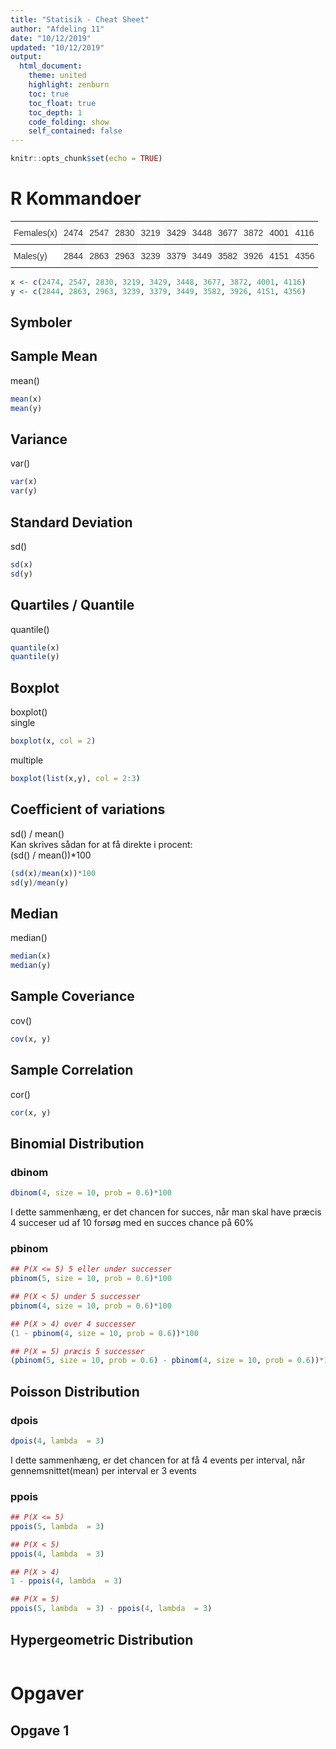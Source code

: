 ```yaml
---
title: "Statisik - Cheat Sheet"
author: "Afdeling 11"
date: "10/12/2019"
updated: "10/12/2019"
output: 
  html_document:
    theme: united
    highlight: zenburn
    toc: true
    toc_float: true
    toc_depth: 1
    code_folding: show
    self_contained: false
---
```


```r
knitr::opts_chunk$set(echo = TRUE)
```

# R Kommandoer {.tabset .tabset-fade}
<style type="text/css">
.tg  {border-collapse:collapse;border-spacing:0;border-color:#ccc;}
.tg td{font-family:Arial, sans-serif;font-size:14px;padding:10px 5px;border-style:solid;border-width:0px;overflow:hidden;word-break:normal;border-top-width:1px;border-bottom-width:1px;border-color:#ccc;color:#333;background-color:#fff;}
.tg th{font-family:Arial, sans-serif;font-size:14px;font-weight:normal;padding:10px 5px;border-style:solid;border-width:0px;overflow:hidden;word-break:normal;border-top-width:1px;border-bottom-width:1px;border-color:#ccc;color:#333;background-color:#f0f0f0;}
.tg .tg-0pky{border-color:inherit;text-align:left;vertical-align:top}
.tg .tg-btxf{background-color:#f9f9f9;border-color:inherit;text-align:left;vertical-align:top}
</style>
<table class="tg">
  <tr>
    <td class="tg-0pky">Females(x)</td>
    <td class="tg-btxf">2474</td>
    <td class="tg-0pky">2547</td>
    <td class="tg-btxf">2830</td>
    <td class="tg-0pky">3219</td>
    <td class="tg-btxf">3429</td>
    <td class="tg-0pky">3448</td>
    <td class="tg-btxf">3677<br></td>
    <td class="tg-0pky">3872</td>
    <td class="tg-btxf">4001</td>
    <td class="tg-0pky">4116</td>
  </tr>
  <tr>
    <td class="tg-0pky">Males(y)</td>
    <td class="tg-btxf">2844</td>
    <td class="tg-0pky">2863</td>
    <td class="tg-btxf">2963</td>
    <td class="tg-0pky">3239</td>
    <td class="tg-btxf">3379</td>
    <td class="tg-0pky">3449</td>
    <td class="tg-btxf">3582</td>
    <td class="tg-0pky">3926</td>
    <td class="tg-btxf">4151</td>
    <td class="tg-0pky">4356</td>
  </tr>
</table>
```r
x <- c(2474, 2547, 2830, 3219, 3429, 3448, 3677, 3872, 4001, 4116)
y <- c(2844, 2863, 2963, 3239, 3379, 3449, 3582, 3926, 4151, 4356)
```
## Symboler

## Sample Mean
mean()
```r
mean(x)
mean(y)
```
## Variance
var()
```r
var(x)
var(y)
```
## Standard Deviation
sd()
```r
sd(x)
sd(y)
```
## Quartiles / Quantile
quantile()
```r
quantile(x)
quantile(y)
```
## Boxplot
boxplot()<br/>
single
```r
boxplot(x, col = 2)
```

multiple
```r
boxplot(list(x,y), col = 2:3)
```

## Coefficient of variations
sd() / mean()<br/>
Kan skrives sådan for at få direkte i procent:<br/>
(sd() / mean())*100
```r
(sd(x)/mean(x))*100
sd(y)/mean(y)
```

## Median
median()
```r
median(x)
median(y)
```

##  Sample Coveriance
cov()
```r
cov(x, y)
```

## Sample Correlation
cor()
```r
cor(x, y)
```

## Binomial Distribution{.tabset .tabset-fade}
### dbinom
```r
dbinom(4, size = 10, prob = 0.6)*100
```
I dette sammenhæng, er det chancen for succes, når man skal have præcis 4 succeser ud af 10 forsøg med en succes chance på 60%

### pbinom
```r
## P(X <= 5) 5 eller under successer
pbinom(5, size = 10, prob = 0.6)*100

## P(X < 5) under 5 successer
pbinom(4, size = 10, prob = 0.6)*100

## P(X > 4) over 4 successer
(1 - pbinom(4, size = 10, prob = 0.6))*100

## P(X = 5) præcis 5 successer
(pbinom(5, size = 10, prob = 0.6) - pbinom(4, size = 10, prob = 0.6))*100
```

## Poisson Distribution {.tabset .tabset-fade}
### dpois
```r
dpois(4, lambda  = 3)
```
I dette sammenhæng, er det chancen for at få 4 events per interval, når gennemsnittet(mean) per interval er 3 events

### ppois
```r
## P(X <= 5)
ppois(5, lambda  = 3)

## P(X < 5)
ppois(4, lambda  = 3)

## P(X > 4)
1 - ppois(4, lambda  = 3)

## P(X = 5)
ppois(5, lambda  = 3) - ppois(4, lambda  = 3)
```

## Hypergeometric Distribution
```r

```





# Opgaver {.tabset .tabset-fade}

## Opgave 1





